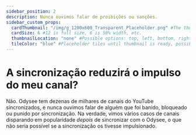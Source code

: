 ---
sidebar_position: 2
description: Nunca ouvimos falar de proibições ou sanções.
sidebar_custom_props:
  cardThumbnail: "/img/g_1200x600_Transparent_Placeholder.png" #The thumbnail on the category card.
  cardSize: 6 #12 is full size, 6 is 50% width, etc.
  thumbnailLocation: "none" #Possible options: top, left, bottom, right, none
  tileColor: "blue" #Placeholder tiles until thumbnail is ready, possible options: blue, cream, darkpurple, lightpurple, mauve, orange, pink, none
---

# A sincronização reduzirá o impulso do meu canal?

Não. Odysee tem dezenas de milhares de canais do YouTube sincronizados, e nunca ouvimos falar de alguém que foi banido, bloqueado ou punido por sincronização. Na verdade, vimos vários casos de canais disparando em popularidade *depois* de sincronizar com o Odysee, o que não seria possível se a sincronização os tivesse impulsionado.